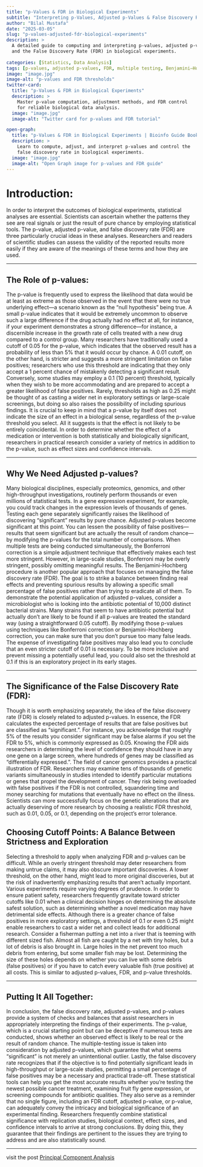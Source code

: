 ```yaml
---
title: "p-Values & FDR in Biological Experiments"
subtitle: "Interpreting p-Values, Adjusted p-Values & False Discovery Rate in R"
author: "Bilal Mustafa"
date: "2025-03-05"
slug: "p-values-adjusted-fdr-biological-experiments"
description: >
  A detailed guide to computing and interpreting p-values, adjusted p-values,
  and the False Discovery Rate (FDR) in biological experiments.
  
categories: [Statistics, Data Analysis]
tags: [p-values, adjusted p-values, FDR, multiple testing, Benjamini–Hochberg, R Programming, hypothesis testing, biological experiments]
image: "image.jpg"
image-alt: "p-values and FDR thresholds"
twitter-card:
  title: "p-Values & FDR in Biological Experiments"
  description: >
    Master p-value computation, adjustment methods, and FDR control
    for reliable biological data analysis.
  image: "image.jpg"
  image-alt: "Twitter card for p-values and FDR tutorial"

open-graph:
  title: "p-Values & FDR in Biological Experiments | Bioinfo Guide Book"
  description: >
    Learn to compute, adjust, and interpret p-values and control the
    false discovery rate in biological experiments.
  image: "image.jpg"
  image-alt: "Open Graph image for p-values and FDR guide"
---
```


# Introduction:

In order to interpret the outcomes of biological experiments, statistical analyses are essential.
Scientists can ascertain whether the patterns they see are real signals or just the result of pure chance by employing statistical tools.
The p-value, adjusted p-value, and false discovery rate (FDR) are three particularly crucial ideas in these analyses.
Researchers and readers of scientific studies can assess the validity of the reported results more easily if they are aware of the meanings of these terms and how they are used.

------------------------------------------------------------------------

## The Role of p-values:

The p-value is frequently used to express the likelihood that data would be at least as extreme as those observed in the event that there were no true underlying effect---a scenario known as the "null hypothesis" being true.
A small p-value indicates that it would be extremely uncommon to observe such a large difference if the drug actually had no effect at all, for instance, if your experiment demonstrates a strong difference---for instance, a discernible increase in the growth rate of cells treated with a new drug compared to a control group.
Many researchers have traditionally used a cutoff of 0.05 for the p-value, which indicates that the observed result has a probability of less than 5% that it would occur by chance.
A 0.01 cutoff, on the other hand, is stricter and suggests a more stringent limitation on false positives; researchers who use this threshold are indicating that they only accept a 1 percent chance of mistakenly detecting a significant result.
Conversely, some studies may employ a 0.1 (10 percent) threshold, typically when they wish to be more accommodating and are prepared to accept a greater likelihood of false positives.
Rarely, thresholds as high as 0.25 might be thought of as casting a wider net in exploratory settings or large-scale screenings, but doing so also raises the possibility of including spurious findings.
It is crucial to keep in mind that a p-value by itself does not indicate the size of an effect in a biological sense, regardless of the p-value threshold you select.
All it suggests is that the effect is not likely to be entirely coincidental.
In order to determine whether the effect of a medication or intervention is both statistically and biologically significant, researchers in practical research consider a variety of metrics in addition to the p-value, such as effect sizes and confidence intervals.

------------------------------------------------------------------------

## Why We Need Adjusted p-values?

Many biological disciplines, especially proteomics, genomics, and other high-throughput investigations, routinely perform thousands or even millions of statistical tests.
In a gene expression experiment, for example, you could track changes in the expression levels of thousands of genes.
Testing each gene separately significantly raises the likelihood of discovering "significant" results by pure chance.
Adjusted p-values become significant at this point.
You can lessen the possibility of false positives---results that seem significant but are actually the result of random chance---by modifying the p-values for the total number of comparisons.
When multiple tests are being conducted simultaneously, the Bonferroni correction is a simple adjustment technique that effectively makes each test more stringent.
However, in large-scale studies, Bonferroni may be overly stringent, possibly omitting meaningful results.
The Benjamini-Hochberg procedure is another popular approach that focuses on managing the false discovery rate (FDR).
The goal is to strike a balance between finding real effects and preventing spurious results by allowing a specific small percentage of false positives rather than trying to eradicate all of them.
To demonstrate the potential application of adjusted p-values, consider a microbiologist who is looking into the antibiotic potential of 10,000 distinct bacterial strains.
Many strains that seem to have antibiotic potential but actually don't are likely to be found if all p-values are treated the standard way (using a straightforward 0.05 cutoff).
By modifying those p-values using techniques like Bonferroni correction or Benjamini-Hochberg correction, you can make sure that you don't pursue too many false leads.
The expense of investigating false positives may also lead you to conclude that an even stricter cutoff of 0.01 is necessary.
To be more inclusive and prevent missing a potentially useful lead, you could also set the threshold at 0.1 if this is an exploratory project in its early stages.

------------------------------------------------------------------------

## The Significance of the False Discovery Rate (FDR):

Though it is worth emphasizing separately, the idea of the false discovery rate (FDR) is closely related to adjusted p-values.
In essence, the FDR calculates the expected percentage of results that are false positives but are classified as "significant.".
For instance, you acknowledge that roughly 5% of the results you consider significant may be false alarms if you set the FDR to 5%, which is commonly expressed as 0.05.
Knowing the FDR aids researchers in determining the level of confidence they should have in any one gene on a large screen, where hundreds of genes may be classified as "differentially expressed.".
The field of cancer genomics provides a practical illustration of FDR.
Researchers may examine tens of thousands of genetic variants simultaneously in studies intended to identify particular mutations or genes that propel the development of cancer.
They risk being overloaded with false positives if the FDR is not controlled, squandering time and money searching for mutations that eventually have no effect on the illness.
Scientists can more successfully focus on the genetic alterations that are actually deserving of more research by choosing a realistic FDR threshold, such as 0.01, 0.05, or 0.1, depending on the project's error tolerance.

## Choosing Cutoff Points: A Balance Between Strictness and Exploration

Selecting a threshold to apply when analyzing FDR and p-values can be difficult.
While an overly stringent threshold may deter researchers from making untrue claims, it may also obscure important discoveries.
A lower threshold, on the other hand, might lead to more original discoveries, but at the risk of inadvertently emphasizing results that aren't actually important.
Various experiments require varying degrees of prudence.
In order to ensure patient safety, researchers frequently gravitate toward stricter cutoffs like 0.01 when a clinical decision hinges on determining the absolute safest solution, such as determining whether a novel medication may have detrimental side effects.
Although there is a greater chance of false positives in more exploratory settings, a threshold of 0.1 or even 0.25 might enable researchers to cast a wider net and collect leads for additional research.
Consider a fisherman putting a net into a river that is teeming with different sized fish.
Almost all fish are caught by a net with tiny holes, but a lot of debris is also brought in.
Large holes in the net prevent too much debris from entering, but some smaller fish may be lost.
Determining the size of these holes depends on whether you can live with some debris (false positives) or if you have to catch every valuable fish (true positive) at all costs.
This is similar to adjusted p-values, FDR, and p-value thresholds.

------------------------------------------------------------------------

## Putting It All Together:

In conclusion, the false discovery rate, adjusted p-values, and p-values provide a system of checks and balances that assist researchers in appropriately interpreting the findings of their experiments.
The p-value, which is a crucial starting point but can be deceptive if numerous tests are conducted, shows whether an observed effect is likely to be real or the result of random chance.
The multiple-testing issue is taken into consideration by adjusted p-values, which guarantee that what seems "significant" is not merely an unintentional outlier.
Lastly, the false discovery rate recognizes that if the objective is to find potentially significant leads in high-throughput or large-scale studies, permitting a small percentage of false positives may be a necessary and practical trade-off.
These statistical tools can help you get the most accurate results whether you're testing the newest possible cancer treatment, examining fruit fly gene expression, or screening compounds for antibiotic qualities.
They also serve as a reminder that no single figure, including an FDR cutoff, adjusted p-value, or p-value, can adequately convey the intricacy and biological significance of an experimental finding.
Researchers frequently combine statistical significance with replication studies, biological context, effect sizes, and confidence intervals to arrive at strong conclusions.
By doing this, they guarantee that their findings are pertinent to the issues they are trying to address and are also statistically sound.

------------------------------------------------------------------------

visit the post [Principal Component Analysis](../../posts/pca_r/pca.html)
